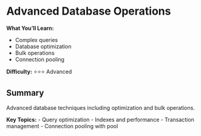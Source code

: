 # Advanced Database Operations {#advanced-databases}

<div class="chapter-summary">
**What You'll Learn:**

- Complex queries
- Database optimization
- Bulk operations
- Connection pooling

**Difficulty:** ⭐⭐⭐ Advanced
</div>

## Summary

Advanced database techniques including optimization and bulk operations.

**Key Topics:**
- Query optimization
- Indexes and performance
- Transaction management
- Connection pooling with pool
